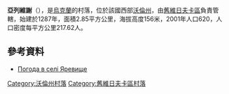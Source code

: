{{coord|51|33|11|N|24|12|47|E|scale:30000|display=title}}

'''亞列維謝'''（{{lang-uk|Яревище}}），是[[烏克蘭|烏克蘭]]的村落，位於該國西部[[沃倫州|沃倫州]]，由[[舊維日夫卡區|舊維日夫卡區]]負責管轄，始建於1287年，面積2.85平方公里，海拔高度156米，2001年人口620，人口密度每平方公里217.62人。

==參考資料==
* [http://weather.in.ua/ua/volynskaja/29603 Погода в селі Яревище] {{Wayback|url=http://weather.in.ua/ua/volynskaja/29603 |date=20181211050739 }}

[[Category:沃倫州村落|Category:沃倫州村落]]
[[Category:舊維日夫卡區村落|Category:舊維日夫卡區村落]]


{{Volyn-geo-stub}}